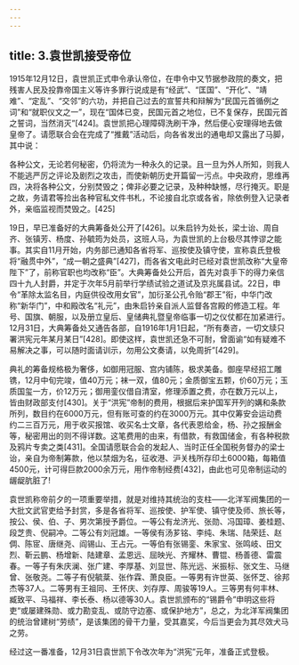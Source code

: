 ```yaml
---
---
---
```

title: 3.袁世凯接受帝位
---




1915年12月12日，袁世凯正式申令承认帝位，在申令中又节据参政院的奏文，把残害人民及投靠帝国主义等许多罪行说成是有“经武”、“匡国”、“开化”、“靖难”、“定乱”、“交邻”的六功，并把自己过去的宣誓共和辩解为“民国元首循例之词”和“就职仪文之一”，现在“国体已变，民国元首之地位，已不复保存，民国元首之誓词，当然消灭”[424]。袁世凯把心理障碍洗刷干净，然后便心安理得地去做皇帝了。请愿联合会在完成了“推戴”活动后，向各省发出的通电却又露出了马脚，其中说：

各种公文，无论若何秘密，仍将流为一种永久的记录。且一旦为外人所知，则我人不能逃严厉之评论及剧烈之攻击，而使新朝历史开篇留一污点。中央政府，思维再四，决将各种公文，分别焚毁之；俾非必要之记录，及种种缺憾，尽行掩灭。职是之故，务请君等捡出各种官私文件书札，不论接自北京或各省，除依例登入记录者外，亲临监视而焚毁之。[425]

19日，早已准备好的大典筹备处公开了[426]。以朱启钤为处长，梁士诒、周自齐、张镇芳、杨度、孙毓筠为处员，这班人马，为袁世凯的上台极尽其悖谬之能事。其实自11月开始，内务部已通知各省将军、巡按使及镇守使，宣称袁氏登极将“融贯中外”，“成一朝之盛典”[427]，而各省文电此时已经对袁世凯改称“大皇帝陛下”了，前称官职也均改称“臣”。大典筹备处公开后，首先对袁手下的得力亲信四十九人封爵，并定于次年5月前举行学绩试验之道试及京兆属县试。22日，申令“革除太监名目，内庭供役改用女官”，加衍圣公孔令贻“郡王”衔，中华门改称“新华门”，中和殿改名“礼元”，由朱启钤亲自派人监督各宫殿的修造工程。年号、国旗、朝服，以及册立皇后、皇储典礼暨皇帝临事一切之仪仗都在加紧进行。12月31日，大典筹备处又通告各部，自1916年1月1日起，“所有奏咨，一切文牍只署洪宪元年某月某日”[428]。即使这样，袁世凯还急不可耐，曾面谕“如有疑难不易解决之事，可以随时面请训示，勿用公文奏请，以免周折”[429]。

典礼的筹备规格极为奢侈，如御用冠服、宫内铺陈，极求美备。御座早经招工雕镌，12月中旬完竣，值40万元；袜一双，值80元；金质御宝五颗，价60万元；玉质国玺一方，价12万元；御用銮仪借自清室，修理添置之费，亦在数万元以上，皆由财政部支付[430]。关于“洪宪”帝制的费用，根据后来护国军开列的媾和条款所列，数目约在6000万元，但有账可查的约在3000万元。其中仅筹安会运动费约二三百万元，用于收买报馆、收买名士文章，各代表恩给金，杨、孙之报酬金等，秘密用出的则不得详数。这笔费用的由来，有借款，有救国储金，有各种税款及鸦片专卖之类[431]。全国请愿联合会的发起人、当时正任全国税务督办的梁士诒，亲自为帝制筹款，他以禁烟为名，征收港、沪关栈所存印土6000箱，每箱值4500元，计可得巨款2000余万元，用作帝制经费[432]，由此也可见帝制运动的龌龊肮脏了!

袁世凯称帝前夕的一项重要举措，就是对维持其统治的支柱——北洋军阀集团的一大批文武官吏给予封赏，多是各省将军、巡按使、护军使、镇守使及师、旅长等，按公、侯、伯、子、男次第授予爵位。一等公有龙济光、张勋、冯国璋、姜桂题、段芝贵、倪嗣冲。二等公有刘冠雄。一等侯有汤芗铭、李纯、朱瑞、陆荣廷、赵倜、陈宧、唐继尧、阎锡山、王占元。一等伯有张锡銮、朱家宝、张鸣岐、田文烈、靳云鹏、杨增新、陆建章、孟恩远、屈映光、齐耀林、曹锟、杨善德、雷震春。一等子有朱庆澜、张广建、李厚基、刘显世、陈光远、米振标、张文生、马继曾、张敬尧。二等子有倪毓棻、张作霖、萧良臣。一等男有许世英、张怀芝、徐邦杰等37人。二等男有王祖同、王怀庆、刘存厚、周骏等19人。三等男有何丰林、臧致平、马福祥、李长泰、杨以德等30人。袁世凯颁布的“锡爵令”申明这些将吏“或屡建殊勋、或力勘变乱、或防守边塞、或保护地方”，总之，为北洋军阀集团的统治曾建树“劳绩”，是该集团的骨干力量，受其嘉奖，今后当更会为其尽效犬马之劳。

经过这一番准备，12月31日袁世凯下令改次年为“洪宪”元年，准备正式登极。